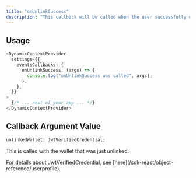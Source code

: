 ```yaml
---
title: "onUnlinkSuccess"
description: "This callback will be called when the user successfully unlinks a secondary wallet to an existing account. See the [multi-wallet docs](https://docs.dynamic.xyz/docs/multi-wallet) for more information."
---
```


## Usage

```typescript
<DynamicContextProvider
  settings={{
    eventsCallbacks: {
      onUnlinkSuccess: (args) => {
        console.log("onUnlinkSuccess was called", args);
      },
    },
  }}
>
  {/* ... rest of your app ... */}
</DynamicContextProvider>
```

## Callback Argument Value

```typescript
unlinkedWallet: JwtVerifiedCredential;
```

This is called with the wallet that was just unlinked.

<Note>
  For details about JwtVerifiedCredential, see
  [here](/sdk-react/object-reference/userprofile).
</Note>

